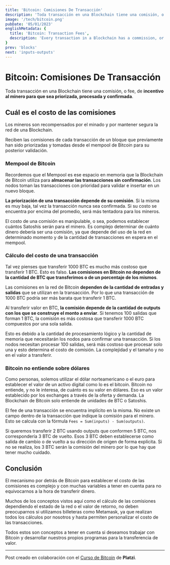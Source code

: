 ```yaml
---
title: 'Bitcoin: Comisiones De Transacción'
description: 'Toda transacción en una Blockchain tiene una comisión, o fee, de incentivo al minero para que sea priorizada, procesada y confirmada.'
image: '/tech/bitcoin.png'
pubDate: '05/01/2023'
englishMetadata: {
  title: 'Bitcoin: Transaction Fees',
  description: 'Every transaction in a Blockchain has a commission, or fee, to encourage the miner to prioritize, process and confirm it.'
}
prev: 'blocks'
next: 'inputs-outputs'
---
```


# Bitcoin: Comisiones De Transacción

Toda transacción en una Blockchain tiene una comisión, o fee, de **incentivo al minero para que sea priorizada, procesada y confirmada**.

## Cuál es el costo de las comisiones

Los mineros son recompensados por el minado y por mantener segura la red de una Blockchain.

Reciben las comisiones de cada transacción de un bloque que previamente han sido priorizadas y tomadas desde el mempool de Bitcoin para su posterior validación.

### Mempool de Bitcoin

Recordemos que el Mempool es ese espacio en memoria que la Blockchain de Bitcoin utiliza para **almacenar las transacciones sin confirmación**. Los nodos toman las transacciones con prioridad para validar e insertar en un nuevo bloque.

**La priorización de una transacción depende de su comisión**. Si la misma es muy baja, tal vez la transacción nunca sea confirmada. Si su costo se encuentra por encima del promedio, será más tentadora para los mineros.

El costo de una comisión es manipulable, o sea, podemos establecer cuántos Satoshis serán para el minero. Es complejo determinar de cuánto dinero debería ser una comisión, ya que depende del uso de la red en determinado momento y de la cantidad de transacciones en espera en el mempool.

### Cálculo del costo de una transacción

Tal vez pienses que transferir 1000 BTC es mucho más costoso que transferir 1 BTC. Esto es falso. **Las comisiones en Bitcoin no dependen de la cantidad de BTC que transferimos o de un porcentaje de los mismos**.

Las comisiones en la red de Bitcoin **dependen de la cantidad de entradas y salidas** que se utilizan en la transacción. Por lo que una transacción de 1000 BTC podría ser más barata que transferir 1 BTC.

Al transferir valor en BTC, **la comisión depende de la cantidad de outputs con los que se construye el monto a enviar**. Si tenemos 100 salidas que forman 1 BTC, la comisión es más costosa que transferir 1000 BTC compuestos por una sola salida.

Esto es debido a la cantidad de procesamiento lógico y la cantidad de memoria que necesitarán los nodos para confirmar una transacción. Si los nodos necesitan procesar 100 salidas, será más costoso que procesar solo una y esto determina el costo de comisión. La complejidad y el tamaño y no en el valor a transferir.

### Bitcoin no entiende sobre dólares

Como personas, solemos utilizar el dólar norteamericano o el euro para establecer el valor de un activo digital como lo es el bitcoin. Bitcoin no entiende, y no le interesa, de cuánto es su valor en dólares. Eso es un valor establecido por los exchanges a través de la oferta y demanda. La Blockchain de Bitcoin solo entiende de unidades de BTC o Satoshis.

El fee de una transacción se encuentra implícito en la misma. No existe un campo dentro de la transacción que indique la comisión para el minero. Esto se calcula con la fórmula `Fees = Sum(inputs) - Sum(outputs)`.

Si queremos transferir 2 BTC usando outputs que conformen 5 BTC, nos correspondería 3 BTC de vuelto. Esos 3 BTC deben establecerse como salida de cambio o de vuelto a su dirección de origen de forma explícita. Si no se realiza, los 3 BTC serán la comisión del minero por lo que hay que tener mucho cuidado.

## Conclusión

El mecanismo por detrás de Bitcoin para establecer el costo de las comisiones es complejo y con muchas variables a tener en cuenta para no equivocarnos a la hora de transferir dinero.

Muchos de los conceptos vistos aquí como el cálculo de las comisiones dependiendo el estado de la red o el valor de retorno, no deben preocuparnos si utilizamos billeteras como Metamask, ya que realizan todos los cálculos por nosotros y hasta permiten personalizar el costo de las transacciones.

Todos estos son conceptos a tener en cuenta si deseamos trabajar con Bitcoin y desarrollar nuestros propios programas para la transferencia de valor.

---
Post creado en colaboración con el [Curso de Bitcoin](https://platzi.com/cursos/bitcoin-developers/ "Curso de Bitcoin de Platzi") de **Platzi**.
